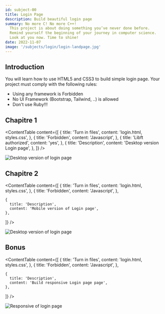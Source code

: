 ```yaml
---
id: subject-00
title: Login Page
description: Build beautiful login page
summary: No more C! No more C++!
  This project is about doing something you’ve never done before.
  Remind yourself the beginning of your journey in computer science.
  Look at you now. Time to shine!
date: 2022-11-07
image: '/subjects/login/login-landpage.jpg'
---
```


## Introduction

You will learn how to use HTML5 and CSS3 to build simple login page.
Your project must comply with the following rules:

- Using any framework is Forbidden
- No UI Framework (Bootstrap, Tailwind, ..) is allowed
- Don't use Ruby!!!

## Chapitre 1

<ContentTable
  content={[
    {
      title: 'Turn in files',
      content: 'login.html, styles.css',
    },
    {
      title: 'Forbidden',
      content: 'Javascript',
    },
    {
      title: 'Libft authorized',
      content: 'yes',
    },
    {
      title: 'Description',
      content: 'Desktop version Login page',
    },
  ]}
/>

![Desktop version of login page](/subjects/login/login-dsk.jpg)

## Chapitre 2

<ContentTable
  content={[
    {
      title: 'Turn in files',
      content: 'login.html, styles.css',
    },
    {
      title: 'Forbidden',
      content: 'Javascript',
    },

    {
      title: 'Description',
      content: 'Mobile version of Login page',
    },

]}
/>

![Desktop version of login page](/subjects/login/login-mb.jpg)

## Bonus

<ContentTable
  content={[
    {
      title: 'Turn in files',
      content: 'login.html, styles.css',
    },
    {
      title: 'Forbidden',
      content: 'Javascript',
    },

    {
      title: 'Description',
      content: 'Build responsive Login page page',
    },

]}
/>

![Responsive of login page](/subjects/login/login-landpage.jpg)
